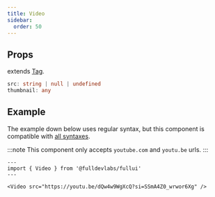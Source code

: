 ```yaml
---
title: Video
sidebar: 
  order: 50
---
```


## Props
extends [Tag](/components/tag).
```ts
src: string | null | undefined
thumbnail: any
```

## Example
The example down below uses regular syntax, but this component is compatible with [all syntaxes](/guides/components#syntax).

:::note
This component only accepts `youtube.com` and `youtu.be` urls.
:::

```astro live
---
import { Video } from '@fulldevlabs/fullui'
---

<Video src="https://youtu.be/dQw4w9WgXcQ?si=SSmA4Z0_wrwor6Xg" />
```
